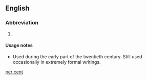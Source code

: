 ==English==

===Abbreviation===
{{head|en|abbreviation}}

# {{context|archaic|lang=en}} {{alternative form of|percent|lang=en}}

====Usage notes====
* Used during the early part of the twentieth century. Still used occasionally in extremely formal writings.

[[Category:English terms spelled with .|per cent]]